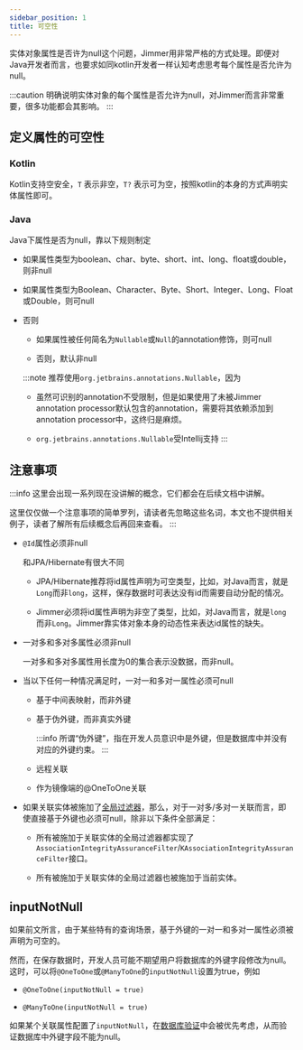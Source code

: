 ```yaml
---
sidebar_position: 1
title: 可空性
---
```


实体对象属性是否许为null这个问题，Jimmer用非常严格的方式处理。即便对Java开发者而言，也要求如同kotlin开发者一样认知考虑思考每个属性是否允许为null。

:::caution
明确说明实体对象的每个属性是否允许为null，对Jimmer而言非常重要，很多功能都会其影响。
:::

## 定义属性的可空性

### Kotlin
Kotlin支持空安全，`T` 表示非空，`T?` 表示可为空，按照kotlin的本身的方式声明实体属性即可。

### Java

Java下属性是否为null，靠以下规则制定

-   如果属性类型为boolean、char、byte、short、int、long、float或double，则非null

-   如果属性类型为Boolean、Character、Byte、Short、Integer、Long、Float或Double，则可null

-   否则
    
    -   如果属性被任何简名为`Nullable`或`Null`的annotation修饰，则可null

    -   否则，默认非null

    :::note
    推荐使用`org.jetbrains.annotations.Nullable`，因为

    -   虽然可识别的annotation不受限制，但是如果使用了未被Jimmer annotation processor默认包含的annotation，需要将其依赖添加到annotation processor中，这终归是麻烦。
    
    -   `org.jetbrains.annotations.Nullable`受Intellij支持
    :::

## 注意事项

:::info
这里会出现一系列现在没讲解的概念，它们都会在后续文档中讲解。

这里仅仅做一个注意事项的简单罗列，请读者先忽略这些名词，本文也不提供相关例子，读者了解所有后续概念后再回来查看。
:::

-   `@Id`属性必须非null

    和JPA/Hibernate有很大不同

    -   JPA/Hibernate推荐将id属性声明为可空类型，比如，对Java而言，就是`Long`而非`long`，这样，保存数据时可表达没有id而需要自动分配的情况。

    -   Jimmer必须将id属性声明为非空了类型，比如，对Java而言，就是`long`而非`Long`。Jimmer靠实体对象本身的动态性来表达id属性的缺失。

-   一对多和多对多属性必须非null

    一对多和多对多属性用长度为0的集合表示没数据，而非null。

-   当以下任何一种情况满足时，一对一和多对一属性必须可null

    -   基于中间表映射，而非外键

    -   基于伪外键，而非真实外键

        :::info
        所谓“伪外键”，指在开发人员意识中是外键，但是数据库中并没有对应的外键约束。
        :::

    -   远程关联

    -   作为镜像端的@OneToOne关联


-   如果关联实体被施加了[全局过滤器](../../query/global-filter)，那么，对于一对多/多对一关联而言，即使直接基于外键也必须可null，除非以下条件全部满足：

    -   所有被施加于关联实体的全局过滤器都实现了`AssociationIntegrityAssuranceFilter`/`KAssociationIntegrityAssuranceFilter`接口。

    -   所有被施加于关联实体的全局过滤器也被施加于当前实体。

## inputNotNull

如果前文所言，由于某些特有的查询场景，基于外键的一对一和多对一属性必须被声明为可空的。

然而，在保存数据时，开发人员可能不期望用户将数据库的外键字段修改为null。这时，可以将`@OneToOne`或`@ManyToOne`的`inputNotNull`设置为true，例如

-   `@OneToOne(inputNotNull = true)`

-   `@ManyToOne(inputNotNull = true)`

如果某个关联属性配置了`inputNotNull`，在[数据库验证](../../configuration/database-validation)中会被优先考虑，从而验证数据库中外键字段不能为null。